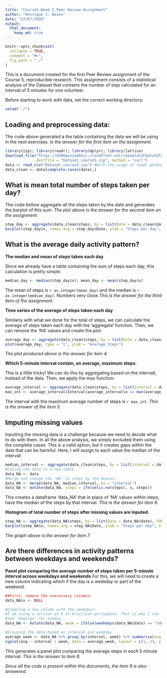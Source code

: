 ```yaml
---
title: "Course5_Week 2_Peer Review Assignment"
author: "Henrique I. Neves"
date: "27/07/2020"
output: 
  html_document:
    keep_md: true
---
```

```r
knitr::opts_chunk$set(
  collapse = TRUE,
  comment = "#>",
  fig.path = "./"
)
```
This is a document created for the first Peer Review assignment of the Course 5,
reproducible research. This assignment consists of a statistical analysis of the
Dataset that contains the number of step calculated for an interval of 5 minutes
for one volunteer.

Before starting to work with data, set the correct working directory:
```r
setwd("./")
```
## Loading and preprocessing data:
The code above generated a the table containing the data we will be using in the
next exercises. *Is the answer for the first item on the assignment.*
```r
library(zip); library(readr); library(dplyr); library(lattice)
download.file("https://d396qusza40orc.cloudfront.net/repdata%2Fdata%2Factivity.zip",
              destfile = "Dataset_course5.zip", method = "curl")
data <- read_csv("Dataset_course5.zip") #With the usage of readr package
data_clean <- data[complete.cases(data),]
```

## What is mean total number of steps taken per day?

The code bellow aggregate all the steps taken by the date and generates the barplot
of this sum. *The plot above is the answer for the second item on the assignment.*
```r
step_day <- aggregate(data_clean$steps, by = list(Date = data_clean$date), FUN = sum)
barplot(step_day$x, names.arg = step_day$Date, ylab = "Steps per day", xlab = "day", cex.names=0.68, las=3)
```

## What is the average daily activity pattern?
**The median and mean of steps taken each day**

Since we already have a table containing the sum of steps each day, this calculation is pretty simple.
```r
median_day <- median(step_day$x); mean_day <- mean(step_day$x)
```

The mean of steps is `r as.integer(mean_day)` and the median is `r as.integer(median_day)`. Numbers very close.*This is the answer for the third item of the assignment.*

**Time series of the average of steps taken each day**

Similarly with what we done for the total of steps, we can calculate the average 
of steps taken each day with the 'aggregate' function. Then, we can remove the
'NA' values and create the plot.
```r
average_day <- aggregate(data_clean$steps, by = list(Date = data_clean$date), FUN = mean)
plot(average_day, type = "l", ylab = "Average Steps")
```

*The plot produced above is the answer for item 4.*

**Which 5-minute interval contain, on average, maximum steps.**

This is a little tricky! We can do this by aggregating based on the intervall, instead of the
data. Then, we apply the max function: 
```r
average_interval <- aggregate(data_clean$steps, by = list(Interval = data_clean$interval), FUN = mean)
max_int <- average_interval$Interval[average_interval$x == max(average_interval$x)]
```
The interval with the maximum average number of steps is `r max_int`. 
*This is the answer of the item 5*.

## Imputing missing values


Inputting the missing data is a challenge because we need to decide what to do with them. In
all the above analysis, we simply excluded them using the complete cases. This is a valid option,
but it creates gaps within the data that can be harmful. Here, I will assign to each
value the median of the interval:
```r
median_interval <- aggregate(data_clean$steps, by = list(interval = data_clean$interval), FUN = median)
#Coying the data to a new table
data_NA <- data 
#Merge and change the 'NA' in steps by the median:
data_NA <- merge(data_NA, median_interval, by = "interval")
data_NA <- mutate(data_NA, steps = ifelse(is.na(steps), x, steps))
```
This creates a dataframe 'data_NA' that in place of 'NA' values within steps, have the median of the
steps by that interval. *This is the answer for item 6.*

**Histogram of total number of steps after missing values are inputed.**
```r
step_NA <- aggregate(data_NA$steps, by = list(Date = data_NA$date), FUN = sum)
barplot(step_NA$x, names.arg = step_NA$Date, ylab = "Steps per day", xlab = "day")
```

*The graph above is the answer for item 7.*

## Are there differences in activity patterns between weekdays and weekends?
**Panel plot comparing the average number of steps taken per 5-minute interval across weekdays and weekends**
For this, we will need to create a new column indicating which if the day is a weekday or part of the weekend. 
```r
##First, remove the unecessary columns:
data_NA$x <- NULL

#Creating a new column with the weekdays:
#I am using a version of R in brazilian portuguese. That is why I use 'sabado' for Saturday
#and 'domingo' for Sunday.
data_NA <- mutate(data_NA, week = ifelse(weekdays(data_NA$date) == "sábado" | weekdays(data_NA$date) == "domingo", "weekend", "weekday"))

#Grouping the data based on interval and weekday
average_week <- data_NA %>% group_by(interval, week) %>% summarise(avg = mean(steps))
xyplot(avg ~ interval | week, data = average_week, layout = c(1, 2), ylab = "Average Steps", xlab = "Interval", type = "l")
```

This generates a panel plot comparing the average steps in each 5 minute interval. *This is the answer to item 8.*

*Since all the code is present within this documents, the item 9 is also answered.*
